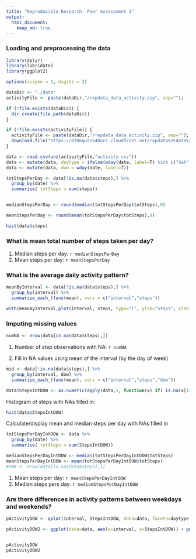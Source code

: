 ---
title: "Reproducible Research: Peer Assessment 1"
output: 
  html_document:
    keep_md: true
---


### Loading and preprocessing the data
```{r}
library(dplyr)
library(lubridate)
library(ggplot2)

options(scipen = 1, digits = 2)

dataDir <- "./data"
activityFile <- paste(dataDir,"/repdata_data_activity.zip", sep="");

if (!file.exists(dataDir)) {
  dir.create(file.path(dataDir))
}

if (!file.exists(activityFile)) {
  activityFile <- paste(dataDir,"/repdata_data_activity.zip", sep="");
  download.file("https://d396qusza40orc.cloudfront.net/repdata%2Fdata%2Factivity.zip", activityFile)
}

data <- read.csv(unz(activityFile,"activity.csv"))
data <- mutate(data, daytype = ifelse(wday(date, label=T) %in% c("Sat","Sun"),'weekend','weekday'))
data <- mutate(data, dow = wday(date, label=T))

totStepsPerDay <- data[!is.na(data$steps),] %>%
  group_by(date) %>% 
  summarise( totSteps = sum(steps))


medianStepsPerDay <- round(median(totStepsPerDay$totSteps),0)

meanStepsPerDay <- round(mean(totStepsPerDay$totSteps),0)

hist(data$steps)
```

### What is mean total number of steps taken per day?

1. Median steps per day: `r medianStepsPerDay`  
2. Mean steps per day: `r meanStepsPerDay`

### What is the average daily activity pattern?

```{r}
meanByInterval <- data[!is.na(data$steps),] %>%
  group_by(interval) %>%
  summarise_each_(funs(mean), vars = c("interval","steps"))

with(meanByInterval,plot(interval, steps, type="l", ylab="Steps", xlab = "Interval"))

```


### Imputing missing values
```{r}
numNA <- nrow(data[is.na(data$steps),])
```

1. Number of step observations with NA: `r numNA`

2. Fill in NA values using mean of the interval (by the day of week)

```{r}

mid <- data[!is.na(data$steps),] %>%
  group_by(interval, dow) %>%
  summarise_each_(funs(mean), vars = c("interval","steps","dow"))

data$StepsIntDOW <- as.numeric(apply(data,1, function(x) if( is.na(x[1])) round(mid[mid$interval == as.numeric(x[3]) & mid$dow ==  x[5],]$steps,0) else x[1][[1]][[1]]))

```

Histogram of steps with NAs filled in:

```{r}
hist(data$StepsIntDOW)

```

Calculate/display mean and median steps per day with NAs filled in

```{r}
totStepsPerDayIntDOW <- data %>%
  group_by(date) %>% 
  summarise( totSteps = sum(StepsIntDOW))

medianStepsPerDayIntDOW <- median(totStepsPerDayIntDOW$totSteps)
meanStepsPerDayIntDOW <- mean(totStepsPerDayIntDOW$totSteps)
#nNA <- nrow(data[is.na(data$steps),])
```
1. Mean steps per day: `r meanStepsPerDayIntDOW`
2. Median steps pers day: `r medianStepsPerDayIntDOW`

### Are there differences in activity patterns between weekdays and weekends?

```{r}
pActivityDOW <- qplot(interval, StepsIntDOW, data=data, facets=daytype ~ ., geom="line", main="Weekend vs Weekday Activity \n (NA replaced with Mean of steps by Interval, Day of Week)", ylab="Steps", xlab="Interval")

pActivityDOW2 <- ggplot(data=data, aes(x=interval, y=StepsIntDOW)) + geom_line() + facet_grid(daytype ~ .) + ggtitle("Weekend vs Weekday Activity \n (NA replaced with Mean of steps by Interval, Day of Week)") + xlab("Interval") + ylab("Steps")


pActivityDOW
pActivityDOW2
```